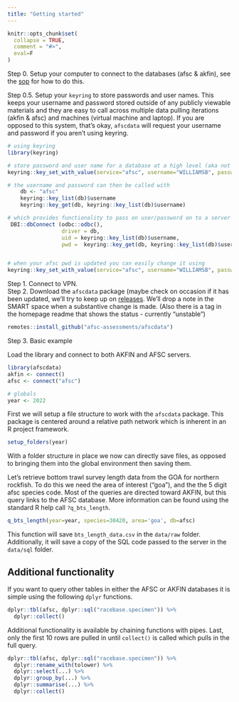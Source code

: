 ```yaml
---
title: "Getting started"
---
```


```r
knitr::opts_chunk$set(
  collapse = TRUE,
  comment = "#>",
  eval=F
)
```


Step 0. Setup your computer to connect to the databases (afsc & akfin), see the [sop](https://afsc-assessments.github.io/sop/data.html#getting-access) for how to do this. 


Step 0.5. Setup your `keyring` to store passwords and user names. 
This keeps your username and password  stored outside of any publicly viewable materials and they are easy to call across multiple data pulling iterations (akfin & afsc) and machines (virtual machine and laptop). 
If you are opposed to this system, that's okay, `afscdata` will request your username and password if you aren't using keyring.

```r
# using keyring
library(keyring)

# store password and user name for a database at a high level (aka not publicly accessible)
keyring::key_set_with_value(service="afsc", username="WILLIAMSB", password = "my_secret_pwd")

# the username and password can then be called with 
    db <- "afsc"
    keyring::key_list(db)$username
    keyring::key_get(db, keyring::key_list(db)$username)

# which provides functionality to pass on user/password on to a server connection (this happens in the background in the afscdata package):
 DBI::dbConnect (odbc::odbc(),
                 driver = db,
                 uid = keyring::key_list(db)$username,
                 pwd =  keyring::key_get(db, keyring::key_list(db)$username))


# when your afsc pwd is updated you can easily change it using 
keyring::key_set_with_value(service="afsc", username="WILLIAMSB", password = "a_new_pwd")

```


Step 1. Connect to VPN.  
Step 2. Download the `afscdata` package (maybe check on occasion if it has been updated, we'll try to keep up on [releases](https://github.com/afsc-assessments/afscdata/releases). We'll drop a note in the SMART space when a substantive change is made.
(Also there is a tag in the homepage readme that shows the status - currently "unstable")

```r
remotes::install_github("afsc-assessments/afscdata")
```

Step 3. Basic example

Load the library and connect to both AKFIN and AFSC servers.

```r
library(afscdata)
akfin <- connect()
afsc <- connect("afsc")

# globals
year <- 2022
```

First we will setup a file structure to work with the `afscdata` package. 
This package is centered around a relative path network which is inherent in an R project framework.

```r
setup_folders(year)
```

With a folder structure in place we now can directly save files, as opposed to bringing them into the global environment then saving them.

Let's retrieve bottom trawl survey length data from the GOA for northern rockfish. 
To do this we need the area of interest ("goa"), and the the 5 digit afsc species code. 
Most of the queries are directed toward AKFIN, but this query links to the AFSC database.
More information can be found using the standard R help call `?q_bts_length`.

```r
q_bts_length(year=year, species=30420, area='goa', db=afsc)
```

This function will save `bts_length_data.csv` in the `data/raw` folder. 
Additionally, it will save a copy of the SQL code passed to the server in the `data/sql` folder.

## Additional functionality

If you want to query other tables in either the AFSC or AKFIN databases it is simple using the following `dplyr` functions.

```r
dplyr::tbl(afsc, dplyr::sql("racebase.specimen")) %>% 
  dplyr::collect()
```

Additional functionality is available by chaining functions with pipes. 
Last, only the first 10 rows are pulled in until `collect()` is called which pulls in the full query.

```r
dplyr::tbl(afsc, dplyr::sql("racebase.specimen")) %>% 
  dplyr::rename_with(tolower) %>% 
  dplyr::select(...) %>% 
  dplyr::group_by(...) %>% 
  dplyr::summarise(...) %>% 
  dplyr::collect()
```




